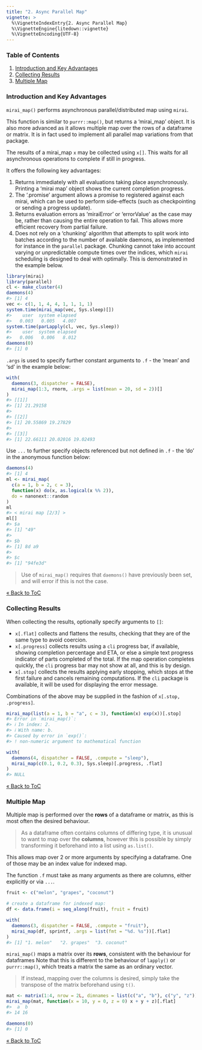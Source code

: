 ```yaml
---
title: "2. Async Parallel Map"
vignette: >
  %\VignetteIndexEntry{2. Async Parallel Map}
  %\VignetteEngine{litedown::vignette}
  %\VignetteEncoding{UTF-8}
---
```



### Table of Contents

1. [Introduction and Key Advantages](#introduction-and-key-advantages)
1. [Collecting Results](#collecting-results)
1. [Multiple Map](#multiple-map)

### Introduction and Key Advantages

`mirai_map()` performs asynchronous parallel/distributed map using `mirai`.

This function is similar to `purrr::map()`, but returns a 'mirai_map' object.
It is also more advanced as it allows multiple map over the rows of a dataframe or matrix.
It is in fact used to implement all parallel map variations from that package.

The results of a mirai_map `x` may be collected using `x[]`.
This waits for all asynchronous operations to complete if still in progress.

It offers the following key advantages:

1. Returns immediately with all evaluations taking place asynchronously. Printing a 'mirai map' object shows the current completion progress.
1. The '.promise' argument allows a promise to registered against each mirai, which can be used to perform side-effects (such as checkpointing or sending a progress update).
1. Returns evaluation errors as 'miraiError' or 'errorValue' as the case may be, rather than causing the entire operation to fail. This allows more efficient recovery from partial failure.
1. Does not rely on a 'chunking' algorithm that attempts to split work into batches according to the number of available daemons, as implemented for instance in the `parallel` package. 
Chunking cannot take into account varying or unpredictable compute times over the indices, which `mirai` scheduling is designed to deal with optimally. This is demonstrated in the example below.

``` r
library(mirai)
library(parallel)
cl <- make_cluster(4)
daemons(4)
#> [1] 4
vec <- c(1, 1, 4, 4, 1, 1, 1, 1)
system.time(mirai_map(vec, Sys.sleep)[])
#>    user  system elapsed 
#>   0.003   0.005   4.007
system.time(parLapply(cl, vec, Sys.sleep))
#>    user  system elapsed 
#>   0.006   0.006   8.012
daemons(0)
#> [1] 0
```
`.args` is used to specify further constant arguments to `.f` - the 'mean' and 'sd' in the example below:

``` r
with(
  daemons(3, dispatcher = FALSE),
  mirai_map(1:3, rnorm, .args = list(mean = 20, sd = 2))[]
)
#> [[1]]
#> [1] 21.29158
#> 
#> [[2]]
#> [1] 20.55869 19.27829
#> 
#> [[3]]
#> [1] 22.66111 20.02016 19.02493
```
Use `...` to further specify objects referenced but not defined in `.f` - the 'do' in the anonymous function below:

``` r
daemons(4)
#> [1] 4
ml <- mirai_map(
  c(a = 1, b = 2, c = 3),
  function(x) do(x, as.logical(x %% 2)),
  do = nanonext::random
)
ml
#> < mirai map [2/3] >
ml[]
#> $a
#> [1] "49"
#> 
#> $b
#> [1] 8d a9
#> 
#> $c
#> [1] "94fe3d"
```

> Use of `mirai_map()` requires that `daemons()` have previously been set, and will error if this is not the case.

[&laquo; Back to ToC](#table-of-contents)

### Collecting Results

When collecting the results, optionally specify arguments to `[]`:

- `x[.flat]` collects and flattens the results, checking that they are of the same type to avoid coercion.
- `x[.progress]` collects results using a `cli` progress bar, if available, showing completion percentage and ETA, or else a simple text progress indicator of parts completed of the total. If the map operation completes quickly, the `cli` progress bar may not show at all, and this is by design.
- `x[.stop]` collects the results applying early stopping, which stops at the first failure and cancels remaining computations. If the `cli` package is available, it will be used for displaying the error message.

Combinations of the above may be supplied in the fashion of `x[.stop, .progress]`.

``` r
mirai_map(list(a = 1, b = "a", c = 3), function(x) exp(x))[.stop]
#> Error in `mirai_map()`:
#> ℹ In index: 2.
#> ℹ With name: b.
#> Caused by error in `exp()`:
#> ! non-numeric argument to mathematical function

with(
  daemons(4, dispatcher = FALSE, .compute = "sleep"),
  mirai_map(c(0.1, 0.2, 0.3), Sys.sleep)[.progress, .flat]
)
#> NULL
```

[&laquo; Back to ToC](#table-of-contents)

### Multiple Map

Multiple map is performed over the **rows** of a dataframe or matrix, as this is most often the desired behaviour.

> As a dataframe often contains columns of differing type, it is unusual to want to map over the **columns**, however this is possible by simply transforming it beforehand into a list using `as.list()`.

This allows map over 2 or more arguments by specifying a dataframe.
One of those may be an index value for indexed map.

The function `.f` must take as many arguments as there are columns, either explicitly or via `...`.


``` r
fruit <- c("melon", "grapes", "coconut")

# create a dataframe for indexed map:
df <- data.frame(i = seq_along(fruit), fruit = fruit)

with(
  daemons(3, dispatcher = FALSE, .compute = "fruit"),
  mirai_map(df, sprintf, .args = list(fmt = "%d. %s"))[.flat]
)
#> [1] "1. melon"   "2. grapes"  "3. coconut"
```

`mirai_map()` maps a matrix over its **rows**, consistent with the behaviour for dataframes
Note that this is different to the behaviour of `lapply()` or `purrr::map()`, which treats a matrix the same as an ordinary vector.

> If instead, mapping over the columns is desired, simply take the transpose of the matrix beforehand using `t()`.


``` r
mat <- matrix(1:4, nrow = 2L, dimnames = list(c("a", "b"), c("y", "z")))
mirai_map(mat, function(x = 10, y = 0, z = 0) x + y + z)[.flat]
#>  a  b 
#> 14 16

daemons(0)
#> [1] 0
```

[&laquo; Back to ToC](#table-of-contents)
